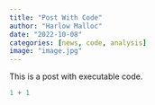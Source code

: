 ```yaml
---
title: "Post With Code"
author: "Harlow Malloc"
date: "2022-10-08"
categories: [news, code, analysis]
image: "image.jpg"
---
```


This is a post with executable code.

```r
1 + 1
```
